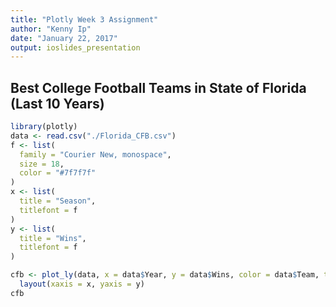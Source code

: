 ```yaml
---
title: "Plotly Week 3 Assignment"
author: "Kenny Ip"
date: "January 22, 2017"
output: ioslides_presentation
---
```


## Best College Football Teams in State of Florida (Last 10 Years)

```r
library(plotly)
data <- read.csv("./Florida_CFB.csv")
f <- list(
  family = "Courier New, monospace",
  size = 18,
  color = "#7f7f7f"
)
x <- list(
  title = "Season",
  titlefont = f
)
y <- list(
  title = "Wins",
  titlefont = f
)

cfb <- plot_ly(data, x = data$Year, y = data$Wins, color = data$Team, type = 'scatter', mode = 'lines') %>%
  layout(xaxis = x, yaxis = y)
cfb
```

